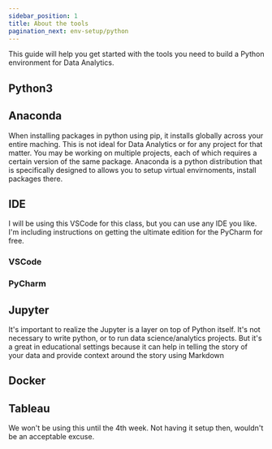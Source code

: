 ```yaml
---
sidebar_position: 1
title: About the tools
pagination_next: env-setup/python
---
```

This guide will help you get started with the tools you need to build a Python environment for Data Analytics.

## Python3

## Anaconda
When installing packages in python using pip, it installs globally across your entire maching. This is not ideal for Data Analytics or for any project for that matter. You may be working on multiple projects, each of which requires a certain version of the same package. Anaconda is a python distribution that is specifically designed to allows you to setup virtual envirnoments, install packages there.

## IDE
I will be using this VSCode for this class, but you can use any IDE you like. I'm including instructions on getting the ultimate edition for the PyCharm for free.
### VSCode

### PyCharm

## Jupyter
It's important to realize the Jupyter is a layer on top of Python itself. It's not necessary to write python, or to run data science/analytics projects. But it's a great in educational settings because it can help in telling the story of your data and provide context around the story using Markdown
## Docker

## Tableau
We won't be using this until the 4th week. Not having it setup then, wouldn't be an acceptable excuse.